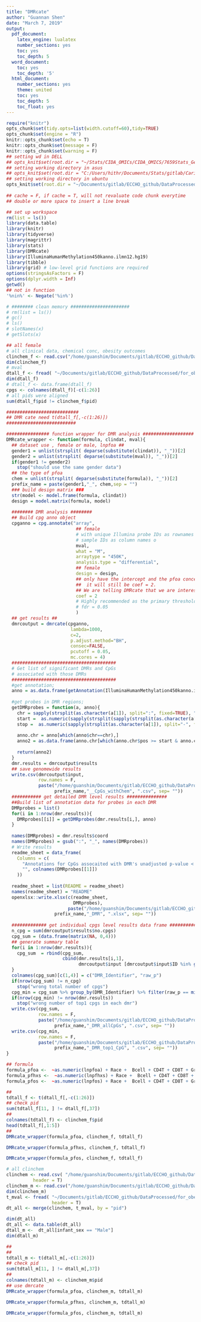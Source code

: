 ```yaml
---
title: "DMRcate"
author: "Guannan Shen"
date: "March 7, 2019"
output: 
  pdf_document:
    latex_engine: lualatex
    number_sections: yes
    toc: yes
    toc_depth: 5
  word_document:
    toc: yes
    toc_depth: '5'
  html_document:
    number_sections: yes
    theme: united
    toc: yes
    toc_depth: 5
    toc_float: yes
---
```


```r
require("knitr")
opts_chunk$set(tidy.opts=list(width.cutoff=60),tidy=TRUE)
opts_chunk$set(engine = "R")
knitr::opts_chunk$set(echo = T)
knitr::opts_chunk$set(message = F)
knitr::opts_chunk$set(warning = F)
## setting wd in DELL
## opts_knit$set(root.dir = "~/Stats/CIDA_OMICs/CIDA_OMICS/7659Stats_Genetics/HW5/")
## setting working directory in asus 
## opts_knit$set(root.dir = "C:/Users/hithr/Documents/Stats/gitlab/Cario_RNASeq_Microbiom_Inte/DataRaw/") 
## setting working directory in ubuntu
opts_knit$set(root.dir = "~/Documents/gitlab/ECCHO_github/DataProcessed/for_obesity/")
                                                 
## cache = F, if cache = T, will not revaluate code chunk everytime
## double or more space to insert a line break
```


```r
## set up workspace
rm(list = ls())
library(data.table)
library(knitr)
library(tidyverse)
library(magrittr)
library(stats)
library(DMRcate)
library(IlluminaHumanMethylation450kanno.ilmn12.hg19)
library(tibble)
library(grid) # low-level grid functions are required
options(stringsAsFactors = F)
options(dplyr.width = Inf)
getwd()
## not in function
'%nin%' <- Negate('%in%')

# ######## clean memory ######################
# rm(list = ls())
# gc()
# ls()
# slotNames(x)
# getSlots(x)

```

```r
## all female
# all clinical data, chemical conc, obesity outcomes
clinchem_f <- read.csv("/home/guanshim/Documents/gitlab/ECCHO_github/DataProcessed/clin_chem_f.csv")
dim(clinchem_f)
# mval
dtall_f <- fread( "~/Documents/gitlab/ECCHO_github/DataProcessed/for_obesity/dt_all_f.csv", header = T)
dim(dtall_f)
# dtall_f <- data.frame(dtall_f)
cpgs <- colnames(dtall_f)[-c(1:26)]
# all pids were aligned 
sum(dtall_f$pid != clinchem_f$pid)

###########################
## DMR cate need t(dtall_f[,-c(1:26)])
##########################


```

```r
################ function wrapper for DMR analysis ###################
DMRcate_wrapper <- function(formula, clindat, mval){
  ## dataset use , female or male, lnpfoa ##
  gender1 = unlist(strsplit( deparse(substitute(clindat)), "_"))[2]
  gender2 = unlist(strsplit( deparse(substitute(mval)), "_"))[2]
  if(gender1 != gender2)
    stop("should use the same gender data")
  ## the type of pfoa
  chem = unlist(strsplit( deparse(substitute(formula)), "_"))[2]
  prefix_name = paste(gender1,"_", chem,sep = "")
  ### build design matrix ###
  str(model <- model.frame(formula, clindat))
  design = model.matrix(formula, model)
  
  ######## DMR analysis ########
  ## Build cpg anno object
  cpganno = cpg.annotate("array",
                          ## female 
                          # with unique Illumina probe IDs as rownames and unique
                          # sample IDs as column names o
                          mval,
                          what = "M",
                          arraytype = "450K",
                          analysis.type = "differential",
                          ## female
                          design = design,
                          ## only have the intercept and the pfoa concentration
                          ##  it will still be coef = 2. 
                          ## We are telling DMRcate that we are interested in the log transformed pfoa.
                          coef = 2
                          # Highly recommended as the primary thresholding parameter for calling DMRs 
                          # fdr = 0.05
                          )
  ## get results ##
  dmrcoutput = dmrcate(cpganno, 
                        lambda=1000, 
                        c=2, 
                        p.adjust.method="BH", 
                        consec=FALSE, 
                        pcutoff = 0.05,
                        mc.cores = 4)
  #######################################
  # Get list of significant DMRs and CpGs
  # associated with those DMRs
  #######################################
  #get annotation;
  anno = as.data.frame(getAnnotation(IlluminaHumanMethylation450kanno.ilmn12.hg19))
  
  #get probes in DMR regions;
  getDMRprobes = function(a, anno){
    chr = sapply(strsplit(as.character(a[1]), split=":", fixed=TRUE), "[[", 1)
    start =  as.numeric(sapply(strsplit(sapply(strsplit(as.character(a[1]), split=":", fixed=TRUE), "[[", 2), split="-", fixed=TRUE), "[[", 1))
    stop =  as.numeric(sapply(strsplit(as.character(a[1]), split="-", fixed=TRUE), "[[", 2))
    
    anno.chr = anno[which(anno$chr==chr),]
    anno2 = as.data.frame(anno.chr[which(anno.chr$pos >= start & anno.chr$pos <= stop),])
    
    return(anno2) 
  }
  dmr.results = dmrcoutput$results
  ## save genomewide results
  write.csv(dmrcoutput$input, 
            row.names = F,
            paste("/home/guanshim/Documents/gitlab/ECCHO_github/DataProcessed/genomewide_chem/",  Sys.Date(),"_", 
                  prefix_name,"__CpGs_withChem", ".csv", sep= ""))
  ########### get detailed DMR level results ############### 
  ##Build list of annotation data for probes in each DMR
  DMRprobes = list()
  for(i in 1:nrow(dmr.results)){
    DMRprobes[[i]] = getDMRprobes(dmr.results[i,], anno)
  }
  
  names(DMRprobes) = dmr.results$coord
  names(DMRprobes) = gsub(":", "_", names(DMRprobes))
  # Write results
  readme_sheet = data_frame(
    Columns = c(
      "Annotations for CpGs assocaited with DMR's unadjusted p-value < 0.05",
      "", colnames(DMRprobes[[1]])
    ))
  
  readme_sheet = list(README = readme_sheet)
  names(readme_sheet) = "README"
  openxlsx::write.xlsx(c(readme_sheet, 
                         DMRprobes),
                       paste("/home/guanshim/Documents/gitlab/ECCHO_github/DataProcessed/dmr/",  Sys.Date(),"_", 
                  prefix_name,"_DMR", ".xlsx", sep= ""))
  
  ############# get individual cpgs level results data frame ################
  n_cpg = sum(dmrcoutput$results$no.cpgs)
  cpg_sum = (data.frame(matrix(NA, 0,4)))
  ## generate summary table
  for(i in 1:nrow(dmr.results)){
    cpg_sum  = rbind(cpg_sum, 
                     cbind(dmr.results[i,1], 
                           dmrcoutput$input [dmrcoutput$input$ID %in% getDMRprobes(dmr.results[i,], anno)[,4], c(1,3,8)]) )
  }
  colnames(cpg_sum)[c(1,4)] = c("DMR_Identifier", "raw_p")
  if(nrow(cpg_sum) != n_cpg)
    stop("wrong total number of cpgs")
  cpg_min = cpg_sum %>% group_by(DMR_Identifier) %>% filter(raw_p == min(raw_p))
  if(nrow(cpg_min) != nrow(dmr.results))
    stop("wrong number of top1 cpgs in each dmr")
  write.csv(cpg_sum, 
            row.names = F,
            paste("/home/guanshim/Documents/gitlab/ECCHO_github/DataProcessed/dmr/",  Sys.Date(),"_", 
                  prefix_name,"_DMR_allCpGs", ".csv", sep= ""))
  write.csv(cpg_min, 
            row.names = F,
            paste("/home/guanshim/Documents/gitlab/ECCHO_github/DataProcessed/dmr/",  Sys.Date(),"_", 
                  prefix_name,"_DMR_top1_CpG", ".csv", sep= ""))
}
```

```r
## formula
formula_pfoa <-  ~as.numeric(lnpfoa) + Race +  Bcell + CD4T + CD8T + Gran + Mono + NK + nRBC
formula_pfhxs <-  ~as.numeric(lnpfhxs) + Race +  Bcell + CD4T + CD8T + Gran + Mono + NK + nRBC
formula_pfos <-  ~as.numeric(lnpfos) + Race +  Bcell + CD4T + CD8T + Gran + Mono + NK + nRBC

##
tdtall_f <- t(dtall_f[,-c(1:26)])
## check pid
sum(tdtall_f[11, ] != dtall_f[,37])
##
colnames(tdtall_f) <- clinchem_f$pid
head(tdtall_f[,1:5])
## 
DMRcate_wrapper(formula_pfoa, clinchem_f, tdtall_f)

DMRcate_wrapper(formula_pfhxs, clinchem_f, tdtall_f)

DMRcate_wrapper(formula_pfos, clinchem_f, tdtall_f)
```

```r
# all clinchem
clinchem <- read.csv( "/home/guanshim/Documents/gitlab/ECCHO_github/DataProcessed/clin_chem.csv",
          header = T)
clinchem_m <- read.csv("/home/guanshim/Documents/gitlab/ECCHO_github/DataProcessed/clin_chem_m.csv")
dim(clinchem_m)
t_mval <- fread( "~/Documents/gitlab/ECCHO_github/DataProcessed/for_obesity/t_mval.csv",
                 header = T)
dt_all <- merge(clinchem, t_mval, by = "pid")

dim(dt_all)
dt_all <- data.table(dt_all)
dtall_m <-  dt_all[infant_sex == "Male"]
dim(dtall_m)

##
##
tdtall_m <- t(dtall_m[,-c(1:26)])
## check pid
sum(tdtall_m[11, ] != dtall_m[,37])
##
colnames(tdtall_m) <- clinchem_m$pid
## use dmrcate
DMRcate_wrapper(formula_pfoa, clinchem_m, tdtall_m)

DMRcate_wrapper(formula_pfhxs, clinchem_m, tdtall_m)

DMRcate_wrapper(formula_pfos, clinchem_m, tdtall_m)
```